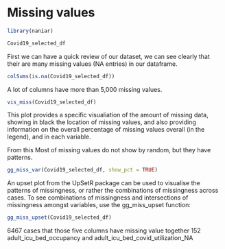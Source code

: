 # Missing values
```r
library(naniar)
```
```r
Covid19_selected_df
```
First we can have a quick review of our dataset, we can see clearly that their are many missing values (NA entries) in our dataframe.

```r
colSums(is.na(Covid19_selected_df))
```
A lot of columns have more than 5,000 missing values.

```r
vis_miss(Covid19_selected_df)
```
This plot provides a specific visualiation of the amount of missing data, showing in black the location of missing values, and also providing information on the overall percentage of missing values overall (in the legend), and in each variable.

From this Most of missing values do not show by random, but they have patterns.

```r
gg_miss_var(Covid19_selected_df, show_pct = TRUE)
```


An upset plot from the UpSetR package can be used to visualise the patterns of missingness, or rather the combinations of missingness across cases. To see combinations of missingness and intersections of missingness amongst variables, use the gg_miss_upset function:

```r
gg_miss_upset(Covid19_selected_df)
```
6467 cases that those five columns have missing value together
152 adult_icu_bed_occupancy and adult_icu_bed_covid_utilization_NA



